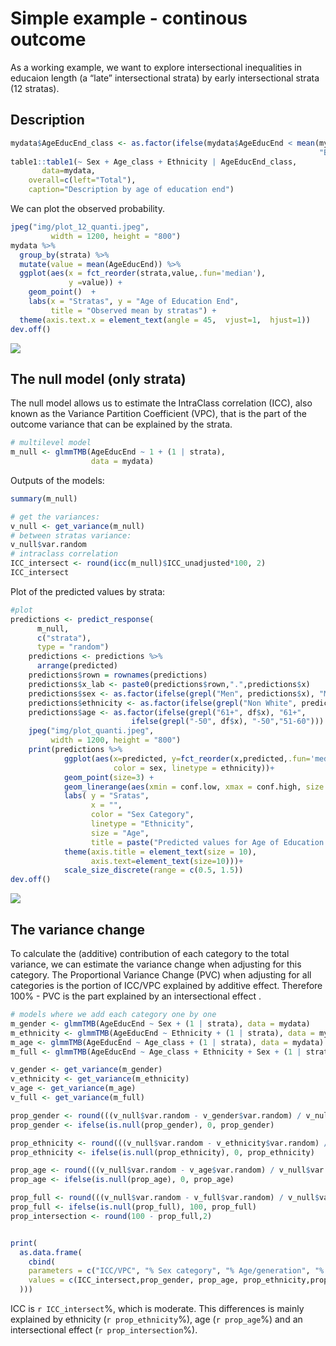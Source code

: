 # Simple example - continous outcome

As a working example, we want to explore intersectional inequalities in educaion length (a "late" intersectional strata) by early intersectional strata (12 stratas).

## Description

```r

mydata$AgeEducEnd_class <- as.factor(ifelse(mydata$AgeEducEnd < mean(mydata$AgeEducEnd),
                                                                     "Below mean", "Above mean"))
table1::table1(~ Sex + Age_class + Ethnicity | AgeEducEnd_class,
       data=mydata,
    overall=c(left="Total"),
    caption="Description by age of education end")

```

We can plot the observed probability.

```r
jpeg("img/plot_12_quanti.jpeg",
         width = 1200, height = "800")
mydata %>% 
  group_by(strata) %>% 
  mutate(value = mean(AgeEducEnd)) %>% 
  ggplot(aes(x = fct_reorder(strata,value,.fun='median'),
             y =value)) +
    geom_point()  +
    labs(x = "Stratas", y = "Age of Education End",
         title = "Observed mean by stratas") +
  theme(axis.text.x = element_text(angle = 45,  vjust=1,  hjust=1))
dev.off()


```
![](img/plot_12_quanti.jpeg)


## The null model (only strata) 

The null model allows us to estimate the IntraClass correlation (ICC), also known as the Variance Partition Coefficient (VPC), that is the part of the outcome variance that can be explained by the strata.


```r

# multilevel model
m_null <- glmmTMB(AgeEducEnd ~ 1 + (1 | strata),
                  data = mydata)


```

Outputs of the models: 

```r
summary(m_null)

# get the variances:
v_null <- get_variance(m_null)
# between stratas variance:
v_null$var.random
# intraclass correlation 
ICC_intersect <- round(icc(m_null)$ICC_unadjusted*100, 2)
ICC_intersect

```

Plot of the predicted values by strata:

```r
#plot
predictions <- predict_response(
      m_null,
      c("strata"),
      type = "random") 
    predictions <- predictions %>% 
      arrange(predicted) 
    predictions$rown = rownames(predictions)
    predictions$x_lab <- paste0(predictions$rown,".",predictions$x)
    predictions$sex <- as.factor(ifelse(grepl("Men", predictions$x), "Men", "Women"))
    predictions$ethnicity <- as.factor(ifelse(grepl("Non White", predictions$x), "Non white", "White"))
    predictions$age <- as.factor(ifelse(grepl("61+", df$x), "61+",
                           ifelse(grepl("-50", df$x), "-50","51-60")))
    jpeg("img/plot_quanti.jpeg",
         width = 1200, height = "800")
    print(predictions %>% 
            ggplot(aes(x=predicted, y=fct_reorder(x,predicted,.fun='median'),
                       color = sex, linetype = ethnicity))+
            geom_point(size=3) +
            geom_linerange(aes(xmin = conf.low, xmax = conf.high, size = age))+
            labs( y = "Sratas", 
                  x = "",
                  color = "Sex Category",
                  linetype = "Ethnicity",
                  size = "Age",
                  title = paste("Predicted values for Age of Education End"))+
            theme(axis.title = element_text(size = 10),
                  axis.text=element_text(size=10)))+ 
            scale_size_discrete(range = c(0.5, 1.5))
dev.off()

```
![](img/plot_quanti.jpeg)


## The variance change 

To calculate the (additive) contribution of each category to the total variance, we can estimate the variance change when adjusting for this category. The Proportional Variance Change (PVC) when adjusting for all categories is the portion of ICC/VPC explained by additive effect. Therefore 100% - PVC is the part explained by an intersectional effect .


```r

# models where we add each category one by one
m_gender <- glmmTMB(AgeEducEnd ~ Sex + (1 | strata), data = mydata)
m_ethnicity <- glmmTMB(AgeEducEnd ~ Ethnicity + (1 | strata), data = mydata)
m_age <- glmmTMB(AgeEducEnd ~ Age_class + (1 | strata), data = mydata)
m_full <- glmmTMB(AgeEducEnd ~ Age_class + Ethnicity + Sex + (1 | strata), data = mydata)

v_gender <- get_variance(m_gender)
v_ethnicity <- get_variance(m_ethnicity)
v_age <- get_variance(m_age)
v_full <- get_variance(m_full)

prop_gender <- round(((v_null$var.random - v_gender$var.random) / v_null$var.random)*100,2)
prop_gender <- ifelse(is.null(prop_gender), 0, prop_gender)

prop_ethnicity <- round(((v_null$var.random - v_ethnicity$var.random) / v_null$var.random)*100,2)
prop_ethnicity <- ifelse(is.null(prop_ethnicity), 0, prop_ethnicity)

prop_age <- round(((v_null$var.random - v_age$var.random) / v_null$var.random)*100,2)
prop_age <- ifelse(is.null(prop_age), 0, prop_age)

prop_full <- round(((v_null$var.random - v_full$var.random) / v_null$var.random)*100,2)
prop_full <- ifelse(is.null(prop_full), 100, prop_full)
prop_intersection <- round(100 - prop_full,2)


print(
  as.data.frame(
    cbind(
    parameters = c("ICC/VPC", "% Sex category", "% Age/generation", "% Ethnicity", "%Intersection"),
    values = c(ICC_intersect,prop_gender, prop_age, prop_ethnicity,prop_intersection )
  )))

```

ICC is `r ICC_intersect`%, which is moderate. This differences is mainly explained by ethnicity (`r prop_ethnicity`%), age (`r prop_age`%) and an intersectional effect  (`r prop_intersection`%).



